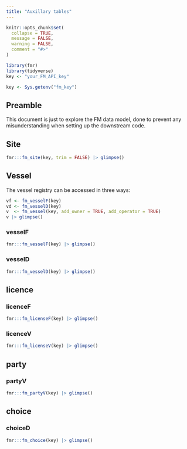 ```yaml
---
title: "Auxillary tables"
---
```


```r
knitr::opts_chunk$set(
  collapse = TRUE,
  message = FALSE,
  warning = FALSE,
  comment = "#>"
)
```

```r

library(fmr)
library(tidyverse)
key <- "your_FM_API_key"
```

```r
key <- Sys.getenv("fm_key")
```

## Preamble

This document is just to explore the FM data model, done to prevent any misunderstanding when setting up the downstream code.

## Site

```r
fmr:::fm_site(key, trim = FALSE) |> glimpse()
```

## Vessel

The vessel registry can be accessed in three ways:

```r
vf <- fm_vesselF(key)
vd <- fm_vesselD(key)
v  <- fm_vessel(key, add_owner = TRUE, add_operator = TRUE)
v |> glimpse()
```


### vesselF

```r
fmr:::fm_vesselF(key) |> glimpse()
```

### vesselD

```r
fmr:::fm_vesselD(key) |> glimpse()
```

## licence

### licenceF

```r
fmr:::fm_licenseF(key) |> glimpse()
```

### licenceV

```r
fmr:::fm_licenseV(key) |> glimpse()
```

## party


### partyV

```r
fmr:::fm_partyV(key) |> glimpse()
```

## choice

### choiceD

```r
fmr:::fm_choice(key) |> glimpse()
```

